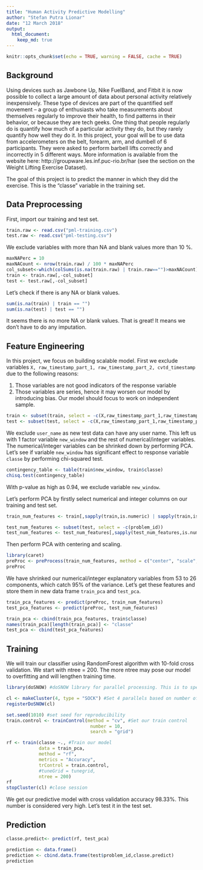 ```yaml
---
title: "Human Activity Predictive Modelling"
author: "Stefan Putra Lionar"
date: "12 March 2018"
output:
  html_document:
    keep_md: true
---
```


```r
knitr::opts_chunk$set(echo = TRUE, warning = FALSE, cache = TRUE)
```

## Background

Using devices such as Jawbone Up, Nike FuelBand, and Fitbit it is now possible to collect a large amount of data about personal activity relatively inexpensively. These type of devices are part of the quantified self movement – a group of enthusiasts who take measurements about themselves regularly to improve their health, to find patterns in their behavior, or because they are tech geeks. One thing that people regularly do is quantify how much of a particular activity they do, but they rarely quantify how well they do it. In this project, your goal will be to use data from accelerometers on the belt, forearm, arm, and dumbell of 6 participants. They were asked to perform barbell lifts correctly and incorrectly in 5 different ways. More information is available from the website here: http://groupware.les.inf.puc-rio.br/har (see the section on the Weight Lifting Exercise Dataset).

The goal of this project is to predict the manner in which they did the exercise. This is the "classe" variable in the training set. 

## Data Preprocessing

First, import our training and test set.

```r
train.raw <- read.csv("pml-training.csv")
test.raw <- read.csv("pml-testing.csv")
```

We exclude variables with more than NA and blank values more than 10 %.

```r
maxNAPerc = 10
maxNACount <- nrow(train.raw) / 100 * maxNAPerc
col_subset<-which(colSums(is.na(train.raw) | train.raw=="")>maxNACount)
train <- train.raw[,-col_subset]
test <- test.raw[,-col_subset]
```

Let's check if there is any NA or blank values.
```r
sum(is.na(train) | train == "")
sum(is.na(test) | test == "")
```

It seems there is no more NA or blank values. That is great! It means we don't have to do any imputation.

## Feature Engineering

In this project, we focus on building scalable model. First we exclude variables `X, raw_timestamp_part_1, raw_timestamp_part_2, cvtd_timestamp` due to the following reasons:

1. Those variables are not good indicators of the response variable
2. Those variables are series, hence it may worsen our model by introducing bias. Our model should focus to work on independent sample.

```r
train <- subset(train, select = -c(X,raw_timestamp_part_1,raw_timestamp_part_2, cvtd_timestamp))
test <- subset(test, select = -c(X,raw_timestamp_part_1,raw_timestamp_part_2, cvtd_timestamp))
```


We exclude `user_name` as new test data can have any user name. This left us with 1 factor variable `new_window` and the rest of numerical/integer variables. The numerical/integer variables can be shrinked down by performing PCA. Let's see if variable `new_window` has significant effect to response variable `classe` by performing chi-squared test.

```r
contingency_table <- table(train$new_window, train$classe)
chisq.test(contingency_table)
```

With p-value as high as 0.94, we exclude variable `new_window`.

Let's perform PCA by firstly select numerical and integer columns on our training and test set.


```r
train_num_features <- train[,sapply(train,is.numeric) | sapply(train,is.integer)]

test_num_features <- subset(test, select = -c(problem_id))
test_num_features <- test_num_features[,sapply(test_num_features,is.numeric) | sapply(test_num_features,is.integer)]
```

Then perform PCA with centering and scaling.

```r
library(caret)
preProc <- preProcess(train_num_features, method = c("center", "scale","pca"), thres=0.95)
preProc
```

We have shrinked our numerical/integer explanatory variables from 53 to 26 components, which catch 95% of the variance. Let's get these features and store them in new data frame `train_pca` and `test_pca`.

```r
train_pca_features <- predict(preProc, train_num_features)
test_pca_features <- predict(preProc, test_num_features)

train_pca <- cbind(train_pca_features, train$classe)
names(train_pca)[length(train_pca)] <- "classe"
test_pca <- cbind(test_pca_features)
```

## Training

We will train our classifier using RandomForest algorithm with 10-fold cross validation. We start with ntree = 200. The more ntree may pose our model to overfitting and will lengthen training time.

```r
library(doSNOW) #doSNOW library for parallel processing. This is to speed up training process.

cl <- makeCluster(4, type = "SOCK") #Set 4 parallels based on number of processor cores
registerDoSNOW(cl)

set.seed(1010) #set seed for reproducibility
train.control <- trainControl(method = "cv", #Set our train control
                               number = 10,
                               search = "grid")

rf <- train(classe ~., #Train our model
            data = train_pca,
            method = "rf",
            metrics = "Accuracy",
            trControl = train.control,
            #tuneGrid = tunegrid,
            ntree = 200)
rf
stopCluster(cl) #close session
```

We get our predictive model with cross validation accuracy 98.33%. This number is considered very high. Let's test it in the test set.

## Prediction

```r
classe.predict<- predict(rf, test_pca)

prediction <- data.frame()
prediction <- cbind.data.frame(test$problem_id,classe.predict)
prediction
```

